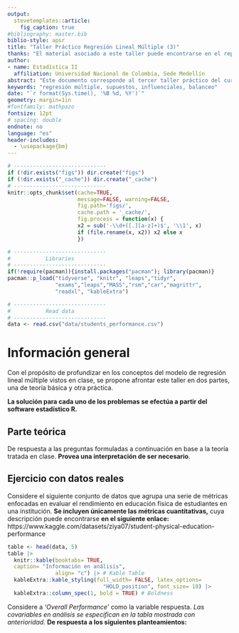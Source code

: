 ```yaml
---
output: 
  stevetemplates::article:
    fig_caption: true
#bibliography: master.bib
biblio-style: apsr
title: "Taller Práctico Regresión Lineal Múltiple (3)"
thanks: "El material asociado a este taller puede encontrarse en el repositorio del curso, **(https://github.com/Itsssach/Estadistica-II)**"
author:
- name: Estadística II
  affiliation: Universidad Nacional de Colombia, Sede Medellín
abstract: "Este documento corresponde al tercer taller práctico del curso de **Estadística II** para la *Universidad Nacional de Colombia*, Sede Medellín, en el periodo 2025 - 1. Se brinda una introducción al análisis de regresión. El enfoque de este taller está la comprensión de los supuestos del modelo, puntos de balanceo, atípicos e influenciales, así como la respuesta media y predicción. **Monitor:** *Santiago Carmona Hincapié.*"
keywords: "regresión múltiple, supuestos, influenciales, balanceo"
date: "`r format(Sys.time(), '%B %d, %Y')`"
geometry: margin=1in
#fontfamily: mathpazo
fontsize: 12pt
# spacing: double
endnote: no
language: "es"
header-includes:
  - \usepackage{bm}
---
```


```r
# -----------------------------
if (!dir.exists("figs")) dir.create("figs")
if (!dir.exists("_cache")) dir.create("_cache")
# -----------------------------
knitr::opts_chunk$set(cache=TRUE,
                      message=FALSE, warning=FALSE,
                      fig.path='figs/',
                      cache.path = '_cache/',
                      fig.process = function(x) {
                      x2 = sub('-\\d+([.][a-z]+)$', '\\1', x)
                      if (file.rename(x, x2)) x2 else x
                      })
```

```r
# -----------------------------
#           Libraries
# -----------------------------
if(!require(pacman)){install.packages("pacman"); library(pacman)}
pacman::p_load("tidyverse", "knitr", "leaps","tidyr",
               "exams","leaps","MASS","rsm","car","magrittr",
               "readxl", "kableExtra")
```

```r
# -----------------------------
#           Read data
# -----------------------------
data <- read.csv("data/students_performance.csv")
```

# Información general

Con el propósito de profundizar en los conceptos del modelo de regresión lineal múltiple vistos en clase, se propone afrontar este taller en dos partes, una de teoría básica y otra práctica.

**La solución para cada uno de los problemas se efectúa a partir del software estadístico R.**

## Parte teórica

De respuesta a las preguntas formuladas a continuación en base a la teoría tratada en clase. **Provea una interpretación de ser necesario**.

\begin{enumerate}
  \item Determine el valor de verdad de las siguientes afirmaciones.
  \begin{itemize}
    \item (a) Bajo los supuestos del modelo de regresión lineal múltiple, se cumple que \textbf{la respuesta media estimada} $\hat{Y}_{0} \sim N(\text{E}[Y|\mathbf{\underline{x}}_{0}], \sigma^{2} \mathbf{\underline{x}}_{0}(\mathbf{X'X})^{-1}\mathbf{\underline{x}}_{0})$; donde además, $\hat{Y}_{0}$ es un estimador insesgado para $Y_{0}$. 
    \item (b) El error de predicción $\hat{Y}_{0}- Y_{0}$ tiene una varianza asociada dada por $\sigma^{2} \mathbf{\underline{x}}_{0}(\mathbf{X'X})^{-1}\mathbf{\underline{x}}_{0}$, al igual que $\hat{Y}_{0}$, de aquí que si se sabe que $\mathbf{\underline{x}}_{0} = [1, x_{01}, x_{02}, ..., x_{0k}]'$ es un punto en que no se comete extrapolación, entonces es correcto afirmar que $\mathbf{\underline{x}}_{0}(\mathbf{X'X})^{-1} \mathbf{\underline{x}}_{0}' < 1$.
    \item (c) El procedimiento analítico *Shapiro- Wilk*, cuyo juego de hipótesis está dado por $\text{H}_{0}: \varepsilon_{i} \sim N(0, \sigma^{2}) \text{ vs } \text{H}_{1}: \varepsilon_{i} \nsim N(0, \sigma^{2}), i = 1, ..., n$ permite determinar la normalidad de los residuales del modelo de regresión.
    \item (d) Una observación atípica está separada del resto de las observaciones en su valor de respuesta $Y$ aunque no afecta los resultados del ajuste. \textbf{Su evaluación se realiza a través del residual estandarizado $|d_{i}| > 3$}.
    \item (e). Se cumple que una observación $i$ es de balanceo si está definida en el espacio de la respuesta $Y$ y se cumple que $h_{ii} > 2p/n$, afectando estadísticas como el $\text{R}^{2}$ y los errores estándar de los coeficientes del modelo.
    \item (f). Se cumple que $\text{D}_{i} > 1,  |\text{DFBETAS}_{j(i)}| > (2/\sqrt{n}) \text{ y } |\text{DFFITS}_{i}| > (2\sqrt{p/n})$ simultáneamente para toda observación categorizada como influencial en un conjunto de datos.
  \end{itemize}
  \item Seleccione las expresiones adecuadas que se muestra a continuación, interprételas y corrija las expresiones incorrectas.
$$
  \begin{aligned}
    &\begin{array}{ll}
        \textbf{a.} \quad \mathbf{d_i} = \frac{e_i}{\sqrt{\text{MSE}}} &        
        \textbf{b.} \quad \mathbf{r_i} = \frac{d_i}{\sqrt{1-h_{ii}}} \\
        \textbf{c.} \quad \textbf{DFBETAS}_{j(i)} =                   \frac{\hat{\beta_{j}}- \hat{\beta}_{j(i)}}{\sqrt{\text{MSE}_{(i)}c_{jj}}} & 
        \textbf{d.} \quad \textbf{DFFITS}_i = \frac{\hat{y}_i - y_{i(0)}}{\sqrt{c_{jj} \text{MSE}_{(i)}}}
    \end{array}
\end{aligned}
$$
\end{enumerate}

## Ejercicio con datos reales

Considere el siguiente conjunto de datos que agrupa una serie de métricas enfocadas en evaluar el rendimiento en educación física de estudiantes en una institución. **Se incluyen únicamente las métricas cuantitativas,** cuya descripción puede encontrarse **en el siguiente enlace:** https://www.kaggle.com/datasets/ziya07/student-physical-education-performance

```r
table <- head(data, 5)
table |> 
  knitr::kable(booktabs= TRUE, 
  caption= "Información en análisis", 
               align= "c") |> # Kable Table
  kableExtra::kable_styling(full_width= FALSE, latex_options= 
                              "HOLD_position", font_size= 10) |> 
  kableExtra::column_spec(1, bold = TRUE) # Boldness
```

Considere a *'Overall Performance'* como la variable respuesta. *Las covariables en análisis se especifican en la tabla mostrada con anterioridad.* **De respuesta a los siguientes planteamientos:**

\begin{enumerate}
\item Verifique los supuestos del modelo de regresión, esto es, $\varepsilon_{i} \overset{iid}{\sim} N(0, \sigma^{2})$ a partir de los procedimientos apropiados para ello. 
\item Identifique puntos atípicos y puntos de balanceo a través de un criterio gráfico y analítico. \textbf{¿Podrían ser estos puntos a su vez influenciales?}
\item Identifique puntos influenciales. \textbf{Compare los criterios empleados para ello.}
\item Realice inferencia para $\mathbf{\underline{x}}_{01} = [1, 45.03, 80.88, 60.33]'$ y $\mathbf{\underline{x}}_{02} = [1, 77.08, 100, 13.76]'$ con su respectivo intervalo de predicción. \textbf{Verifique primero si no se trata de un punto de extrapolación.}
\end{enumerate}

```{=html}
<!--
# References
\setlength{\parindent}{-0.2in}
\setlength{\leftskip}{0.2in}
\setlength{\parskip}{8pt}
\vspace*{-0.2in}
\noindent
-->
```
